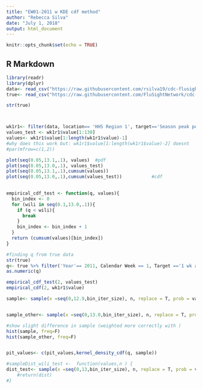 ```yaml
---
title: "EW01-2011 w KDE cdf method"
author: "Rebecca Silva"
date: "July 1, 2018"
output: html_document
---
```


```r
knitr::opts_chunk$set(echo = TRUE)
```

## R Markdown

```r
library(readr)
library(dplyr)
data<- read_csv("https://raw.githubusercontent.com/rsilva19/cdc-flusight-ensemble/master/model-forecasts/cv-ensemble-models/constant-weights/EW01-2011-constant-weights.csv")
true<- read_csv("https://raw.githubusercontent.com/FluSightNetwork/cdc-flusight-ensemble/master/scores/target-multivals.csv")

str(true)



wk1r1<- filter(data, location== 'HHS Region 1', target=='Season peak percentage')
values_test <- wk1r1$value[1:130]
values<- wk1r1$value[1:length(wk1r1$value)-1]
#why does this work but: wk1r1$value[1:length(wk1r1$value)-2] doesnt 
#par(mfrow=c(1,2))

plot(seq(0.05,13.1,.1), values)  #pdf
plot(seq(0.05,13.0,.1), values_test) 
plot(seq(0.05,13.1,.1),cumsum(values))   
plot(seq(0.05,13.0,.1),cumsum(values_test))           #cdf

     
empirical_cdf_test <- function(q, values){
  bin_index <- 0
  for (wili in seq(0.1,13.0,.1)){
    if (q < wili){
      break
    }
    bin_index <- bin_index + 1
  }
  return (cumsum(values)[bin_index])
}

#finding q from true data 
str(true)
q<- true %>% filter('Year'== 2011, Calendar Week == 1, Target =='1 wk ahead', Model Week == 53, Location=='Season peak percentage')
as.numeric(q)

empirical_cdf_test(2, values_test) 
empirical_cdf(2, wk1r1$value) 

```


```r

sample<- sample(x =seq(0,12.9,bin_iter_size), n, replace = T, prob = values_test) 


sample_other<- sample(x =seq(0,13.0,bin_iter_size), n, replace = T, prob = values) 

#show slight difference in sample (weighted more correctly with )
hist(sample, freq=F)
hist(sample_other, freq=F)


pit_values<- c(pit_values,kernel_density_cdf(q, sample))

#sampleDist_wili_test <-  function(values,n ) { 
dist_test<- sample(x =seq(0,13,bin_iter_size), n, replace = T, prob = values) 
    #return(dist)
#}

```